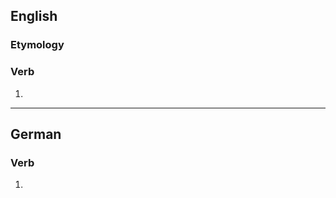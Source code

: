 ==English==

===Etymology===
{{suffix|en|commit|est}}

===Verb===
{{head|en|verb form}}

# {{en-archaic second-person singular of|commit}}

----

==German==

===Verb===
{{head|de|verb form}}

# {{inflection of|de|committen||2|s|pres|;|2|s|sub|I}}